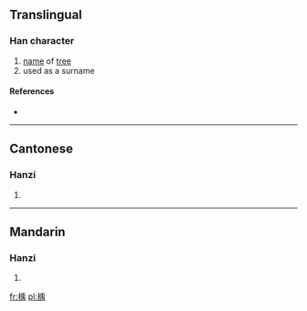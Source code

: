 ==Translingual==

===Han character===
{{Han char|rn=75|rad=木|as=09|sn=13|four=4292<sub>7</sub>|canj=木竹中月 (DHLB)}}

# [[name]] of [[tree]]
# used as a surname

====References====
* {{Han ref|kx=0538.090|dkj=15091|dj=0925.230|hdz=21252.020|uh=6940|ud=26944|bh=DDE2|bd=56802}}

----

==Cantonese==

===Hanzi===
{{yue-hanzi|jyut=|y=geui2}}

# {{defn|lang=yue|sort=木09}}

----

==Mandarin==

===Hanzi===
{{cmn-hanzi|pin=[[yǔ]] ([[yu3]])|wg=yü<sup>3</sup>}}

# {{defn|lang=cmn|sort=木09}}

[[fr:楀]]
[[pl:楀]]